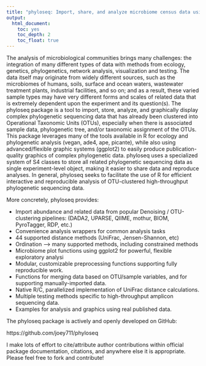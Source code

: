 ```yaml
---
title: "phyloseq: Import, share, and analyze microbiome census data using R"
output: 
  html_document: 
    toc: yes
    toc_depth: 2
    toc_float: true
---
```


The analysis of microbiological communities brings many challenges: the integration of many different types of data with methods from ecology, genetics, phylogenetics, network analysis, visualization and testing. The data itself may originate from widely different sources, such as the microbiomes of humans, soils, surface and ocean waters, wastewater treatment plants, industrial facilities, and so on; and as a result, these varied sample types may have very different forms and scales of related data that is extremely dependent upon the experiment and its question(s). The phyloseq package is a tool to import, store, analyze, and graphically display complex phylogenetic sequencing data that has already been clustered into Operational Taxonomic Units (OTUs), especially when there is associated sample data, phylogenetic tree, and/or taxonomic assignment of the OTUs. This package leverages many of the tools available in R for ecology and phylogenetic analysis (vegan, ade4, ape, picante), while also using advanced/flexible graphic systems (ggplot2) to easily produce publication-quality graphics of complex phylogenetic data. phyloseq uses a specialized system of S4 classes to store all related phylogenetic sequencing data as single experiment-level object, making it easier to share data and reproduce analyses. In general, phyloseq seeks to facilitate the use of R for efficient interactive and reproducible analysis of OTU-clustered high-throughput phylogenetic sequencing data.

More concretely, phyloseq provides:

- Import abundance and related data from popular Denoising / OTU-clustering pipelines:
(DADA2, UPARSE, QIIME, mothur, BIOM, PyroTagger, RDP, etc.)
- Convenience analysis wrappers for common analysis tasks
- 44 supported distance methods (UniFrac, Jensen-Shannon, etc)
- Ordination --> many supported methods, including constrained methods
- Microbiome plot functions using ggplot2 for powerful, flexible exploratory analysi
- Modular, customizable preprocessing functions supporting fully reproducible work.
- Functions for merging data based on OTU/sample variables, and for supporting manually-imported data.
- Native R/C, parallelized implementation of UniFrac distance calculations.
- Multiple testing methods specific to high-throughput amplicon sequencing data.
- Examples for analysis and graphics using real published data.

The phyloseq package is actively and openly developed on GitHub:

https://github.com/joey711/phyloseq

I make lots of effort to cite/attribute author contributions within official package documentation, citations, and anywhere else it is appropriate. Please feel free to fork and contribute!

<script>
  (function(i,s,o,g,r,a,m){i['GoogleAnalyticsObject']=r;i[r]=i[r]||function(){
  (i[r].q=i[r].q||[]).push(arguments)},i[r].l=1*new Date();a=s.createElement(o),
  m=s.getElementsByTagName(o)[0];a.async=1;a.src=g;m.parentNode.insertBefore(a,m)
  })(window,document,'script','https://www.google-analytics.com/analytics.js','ga');
  ga('create', 'UA-32799541-1', 'auto');
  ga('send', 'pageview');
</script>

